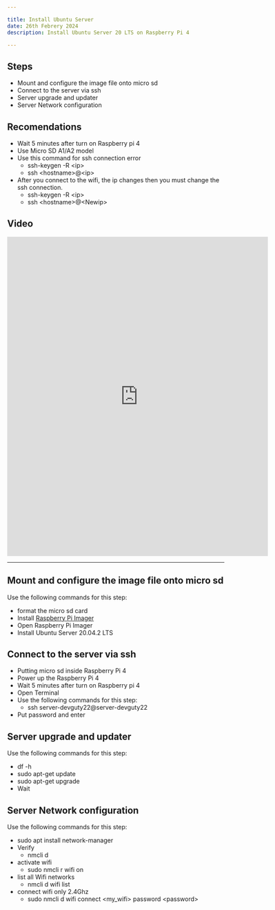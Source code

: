 ```yaml
---

title: Install Ubuntu Server 
date: 26th Febrery 2024
description: Install Ubuntu Server 20 LTS on Raspberry Pi 4

---
```


## Steps
- Mount and configure the image file onto micro sd
- Connect to the server via ssh
- Server upgrade and updater
- Server Network configuration
## Recomendations
- Wait 5 minutes after turn on Raspberry pi 4
- Use Micro SD A1/A2 model
- Use this command for ssh connection error
    - ssh-keygen -R &lt;ip&gt;
    - ssh &lt;hostname&gt;@&lt;ip&gt;
- After you connect to the wifi, the ip changes  then you must change the ssh connection.
    - ssh-keygen -R &lt;ip&gt;
    - ssh &lt;hostname&gt;@&lt;Newip&gt;
## Video
<center>
  <iframe
    src="https://www.tiktok.com/embed/v2/7340748060059880710"
    width="605"
    height="740"
    frameBorder="0"
    allowFullScreen
  ></iframe>
</center>

---

## Mount and configure the image file onto micro sd
Use the following commands for this step:
- format the micro sd card
- Install
<a href="https://www.raspberrypi.com/software/">Raspberry Pi Imager </a>
- Open Raspberry Pi Imager
- Install Ubuntu Server 20.04.2 LTS
## Connect to the server via ssh
- Putting micro sd inside Raspberry Pi 4
- Power up the Raspberry Pi 4
- Wait 5 minutes after turn on Raspberry pi 4
- Open Terminal
- Use the following commands for this step:
    - ssh server-devguty22@server-devguty22
- Put password and enter
## Server upgrade and updater
Use the following commands for this step:
- df -h
- sudo apt-get update
- sudo apt-get upgrade
- Wait
## Server Network configuration
Use the following commands for this step:
- sudo apt  install network-manager
- Verify
    - nmcli d
- activate wifi
    - sudo nmcli r wifi on
- list all Wifi networks
    - nmcli d wifi list
- connect wifi only 2.4Ghz
    - sudo nmcli d wifi connect &lt;my_wifi&gt; password &lt;password&gt;
